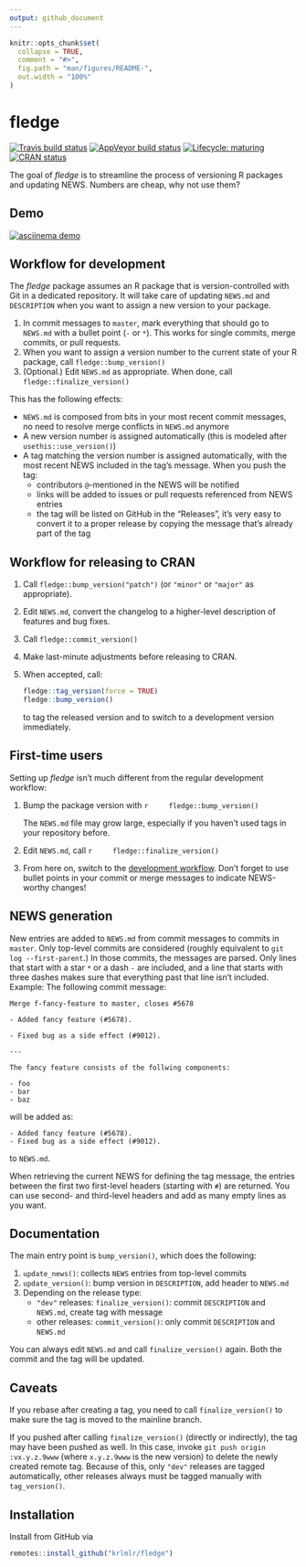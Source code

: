 ```yaml
---
output: github_document
---
```


<!-- README.md is generated from README.Rmd. Please edit that file -->

```r
knitr::opts_chunk$set(
  collapse = TRUE,
  comment = "#>",
  fig.path = "man/figures/README-",
  out.width = "100%"
)
```
# fledge

<!-- badges: start -->
[![Travis build status](https://travis-ci.org/krlmlr/fledge.svg?branch=master)](https://travis-ci.org/krlmlr/fledge)
[![AppVeyor build status](https://ci.appveyor.com/api/projects/status/github/krlmlr/fledge?branch=master&svg=true)](https://ci.appveyor.com/project/krlmlr/fledge)
[![Lifecycle: maturing](https://img.shields.io/badge/lifecycle-maturing-blue.svg)](https://www.tidyverse.org/lifecycle/#maturing)
[![CRAN status](https://www.r-pkg.org/badges/version/fledge)](https://cran.r-project.org/package=fledge)
<!-- badges: end -->

The goal of *fledge* is to streamline the process of versioning R packages and updating NEWS. Numbers are cheap, why not use them?

## Demo

[![asciinema demo](readme/demo.gif)](https://asciinema.org/a/173876)

## Workflow for development

The *fledge* package assumes an R package that is version-controlled with Git in a dedicated repository. It will take care of updating `NEWS.md` and `DESCRIPTION` when you want to assign a new version to your package.

1. In commit messages to `master`, mark everything that should go to `NEWS.md` with a bullet point (`-` or `*`). This works for single commits, merge commits, or pull requests.
1. When you want to assign a version number to the current state of your R package, call `fledge::bump_version()`
1. (Optional.) Edit `NEWS.md` as appropriate. When done, call `fledge::finalize_version()`

This has the following effects:

- `NEWS.md` is composed from bits in your most recent commit messages, no need to resolve merge conflicts in `NEWS.md` anymore
- A new version number is assigned automatically (this is modeled after `usethis::use_version()`)
- A tag matching the version number is assigned automatically, with the most recent NEWS included in the tag's message. When you push the tag:
    - contributors `@`-mentioned in the NEWS will be notified
    - links will be added to issues or pull requests referenced from NEWS entries
    - the tag will be listed on GitHub in the "Releases", it's very easy to convert it to a proper release by copying the message that's already part of the tag


## Workflow for releasing to CRAN

1. Call `fledge::bump_version("patch")` (or `"minor"` or `"major"` as appropriate).
1. Edit `NEWS.md`, convert the changelog to a higher-level description of features and bug fixes.
1. Call `fledge::commit_version()`
1. Make last-minute adjustments before releasing to CRAN.
1. When accepted, call:

    ```r
    fledge::tag_version(force = TRUE)
    fledge::bump_version()
    ```
    
    to tag the released version and to switch to a development version immediately.

## First-time users

Setting up *fledge* isn't much different from the regular development workflow:

1. Bump the package version with
    ```r
    fledge::bump_version()
    ```
    
    The `NEWS.md` file may grow large, especially if you haven't used tags in your repository before.
1. Edit `NEWS.md`, call
    ```r
    fledge::finalize_version()
    ```
1. From here on, switch to the [development workflow](#workflow-for-development). Don't forget to use bullet points in your commit or merge messages to indicate NEWS-worthy changes!

## NEWS generation

New entries are added to `NEWS.md` from commit messages to commits in `master`. Only top-level commits are considered (roughly equivalent to `git log --first-parent`.) In those commits, the messages are parsed. Only lines that start with a star `*` or a dash `-` are included, and a line that starts with three dashes makes sure that everything past that line isn't included. Example: The following commit message:

```
Merge f-fancy-feature to master, closes #5678

- Added fancy feature (#5678).

- Fixed bug as a side effect (#9012).

---

The fancy feature consists of the follwing components:

- foo
- bar
- baz
```

will be added as:

```
- Added fancy feature (#5678).
- Fixed bug as a side effect (#9012).
```

to `NEWS.md`.

When retrieving the current NEWS for defining the tag message, the entries between the first two first-level headers (starting with `# `) are returned. You can use second- and third-level headers and add as many empty lines as you want.


## Documentation

The main entry point is `bump_version()`, which does the following:

1. `update_news()`: collects `NEWS` entries from top-level commits
2. `update_version()`: bump version in `DESCRIPTION`, add header to `NEWS.md`
3. Depending on the release type:
    - `"dev"` releases: `finalize_version()`: commit `DESCRIPTION` and `NEWS.md`, create tag with message
    - other releases: `commit_version()`: only commit `DESCRIPTION` and `NEWS.md`

You can always edit `NEWS.md` and call `finalize_version()` again. Both the commit and the tag will be updated.

## Caveats

If you rebase after creating a tag, you need to call `finalize_version()` to make sure the tag is moved to the mainline branch.

If you pushed after calling `finalize_version()` (directly or indirectly), the tag may have been pushed as well.   In this case, invoke `git push origin :vx.y.z.9www` (where `x.y.z.9www` is the new version) to delete the newly created remote tag.  Because of this, only `"dev"` releases are tagged automatically, other releases always must be tagged manually with `tag_version()`.


## Installation

Install from GitHub via

``` r
remotes::install_github("krlmlr/fledge")
```
